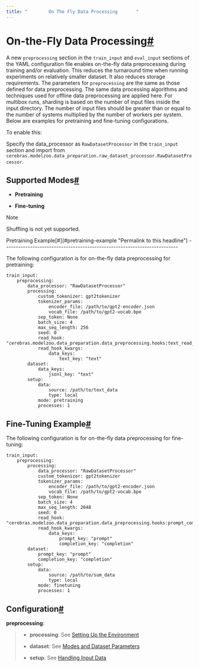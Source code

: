 ```yaml
---
title: "        On The Fly Data Processing       "
---
```

  
On-the-Fly Data Processing[#](#on-the-fly-data-processing "Permalink to this headline")
=======================================================================================

A new `preprocessing` section in the `train_input` and `eval_input` sections of the YAML configuration file enables on-the-fly data preprocessing during training and/or evaluation. This reduces the turnaround time when running experiments on relatively smaller dataset. It also reduces storage requirements. The parameters for `preprocessing` are the same as those defined for data preprocessing. The same data processing algorithms and techniques used for offline data preprocessing are applied here. For multibox runs, sharding is based on the number of input files inside the input directory. The number of input files should be greater than or equal to the number of systems multiplied by the number of workers per system. Below are examples for pretraining and fine-tuning configurations.

To enable this:

Specify the data_processor as `RawDatasetProcessor` in the `train_input` section and import from `cerebras.modelzoo.data_preparation.raw_dataset_processor.RawDatasetProcessor`.

Supported Modes[#](#supported-modes "Permalink to this headline")
-----------------------------------------------------------------

* **Pretraining**
    
* **Fine-tuning**
    
<Note>
Note

Shuffling is not yet supported.

</Note>
Pretraining Example[#](#pretraining-example "Permalink to this headline")
-------------------------------------------------------------------------

The following configuration is for on-the-fly data preprocessing for pretraining:
```
train_input:
    preprocessing:
        data_processor: "RawDatasetProcessor"
        processing:
            custom_tokenizer: gpt2tokenizer
            tokenizer_params:
                encoder_file: /path/to/gpt2-encoder.json
                vocab_file: /path/to/gpt2-vocab.bpe
            sep_token: None
            batch_size: 4
            max_seq_length: 256
            seed: 0
            read_hook: "cerebras.modelzoo.data_preparation.data_preprocessing.hooks:text_read_hook"
            read_hook_kwargs:
                data_keys:
                    text_key: "text"
        dataset:
            data_keys:
                jsonl_key: "text"
        setup:
            data:
                source: /path/to/text_data
                type: local
            mode: pretraining
            processes: 1
```

Fine-Tuning Example[#](#fine-tuning-example "Permalink to this headline")
-------------------------------------------------------------------------

The following configuration is for on-the-fly data preprocessing for fine-tuning:
```
train_input:
    preprocessing:
        processing:
            data_processor: "RawDatasetProcessor"
            custom_tokenizer: gpt2tokenizer
            tokenizer_params:
                encoder_file: /path/to/gpt2-encoder.json
                vocab_file: /path/to/gpt2-vocab.bpe
            sep_token: None
            batch_size: 4
            max_seq_length: 2048
            seed: 0
            read_hook: "cerebras.modelzoo.data_preparation.data_preprocessing.hooks:prompt_completion_text_read_hook"
            read_hook_kwargs:
                data_keys:
                    prompt_key: "prompt"
                    completion_key: "completion"
        dataset:
            prompt_key: "prompt"
            completion_key: "completion"
        setup:
            data:
                source: /path/to/sum_data
                type: local
            mode: finetuning
            processes: 1

```

Configuration[#](#configuration "Permalink to this headline")
-------------------------------------------------------------

**preprocessing**:

> * **processing**: See [Setting Up the Environment](../../../port/prepare-data/data_preprocessing.html#handling-setup-params)
>     
> * **dataset**: See [Modes and Dataset Parameters](../../../port/prepare-data/data_preprocessing.html#modes-section)
>     
> * **setup**: See [Handling Input Data](../../../port/prepare-data/data_preprocessing.html#handling-input-data)
>